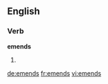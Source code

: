 ==English==

===Verb===
'''emends'''

# {{third-person singular of|[[emend]]}}

[[de:emends]]
[[fr:emends]]
[[vi:emends]]